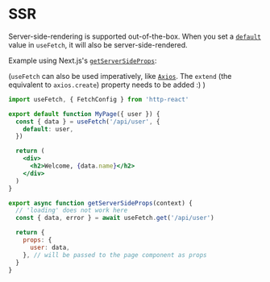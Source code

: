 # SSR

Server-side-rendering is supported out-of-the-box. When you set a [`default`](/docs/api#default) value in `useFetch`, it will also be server-side-rendered.

Example using Next.js's [`getServerSideProps`](https://nextjs.org/docs/basic-features/data-fetching/get-server-side-props):

(`useFetch` can also be used imperatively, like [`Axios`](https://axios-http.com/docs/intro). The `extend` (the equivalent to `axios.create`) property needs to be added :) )

```jsx
import useFetch, { FetchConfig } from 'http-react'

export default function MyPage({ user }) {
  const { data } = useFetch('/api/user', {
    default: user,
  })

  return (
    <div>
      <h2>Welcome, {data.name}</h2>
    </div>
  )
}

export async function getServerSideProps(context) {
  // 'loading' does not work here
  const { data, error } = await useFetch.get('/api/user')

  return {
    props: {
      user: data,
    }, // will be passed to the page component as props
  }
}
```
